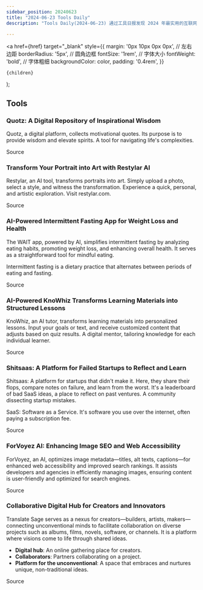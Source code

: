 ```yaml
---
sidebar_position: 20240623
title: "2024-06-23 Tools Daily"
description: "Tools Daily(2024-06-23) 通过工具日报发现 2024 年最实用的互联网软件、AI工具和产品！"

---
```



  <a
    href={href}
    target="_blank"
    style={{
      margin: '0px 10px 0px 0px', // 左右边距
      borderRadius: '5px', // 圆角边框
      fontSize: '1rem', // 字体大小
      fontWeight: 'bold', // 字体粗细
      backgroundColor: color,
      padding: '0.4rem',
    }}
  >
    {children}
  </a>
);


## Tools

### Quotz: A Digital Repository of Inspirational Wisdom

Quotz, a digital platform, collects motivational quotes. Its purpose is to provide wisdom and elevate spirits. A tool for navigating life's complexities.

<Link href="https://www.producthunt.com/posts/quotz" color="#B0C4DE">Source</Link>

### Transform Your Portrait into Art with Restylar AI

Restylar, an AI tool, transforms portraits into art. Simply upload a photo, select a style, and witness the transformation. Experience a quick, personal, and artistic exploration. Visit restylar.com.

<Link href="https://github.com/ruanyf/weekly/issues/4686" color="#B0C4DE">Source</Link>

### AI-Powered Intermittent Fasting App for Weight Loss and Health

The WAIT app, powered by AI, simplifies intermittent fasting by analyzing eating habits, promoting weight loss, and enhancing overall health. It serves as a straightforward tool for mindful eating.

Intermittent fasting is a dietary practice that alternates between periods of eating and fasting.

<Link href="https://www.producthunt.com/posts/wait-ai-powered-intermittent-fasting" color="#B0C4DE">Source</Link>

### AI-Powered KnoWhiz Transforms Learning Materials into Structured Lessons

KnoWhiz, an AI tutor, transforms learning materials into personalized lessons. Input your goals or text, and receive customized content that adjusts based on quiz results. A digital mentor, tailoring knowledge for each individual learner.

<Link href="https://www.producthunt.com/posts/knowhiz" color="#B0C4DE">Source</Link>

### Shitsaas: A Platform for Failed Startups to Reflect and Learn

Shitsaas: A platform for startups that didn't make it. Here, they share their flops, compare notes on failure, and learn from the worst. It's a leaderboard of bad SaaS ideas, a place to reflect on past ventures. A community dissecting startup mistakes.

SaaS: Software as a Service. It's software you use over the internet, often paying a subscription fee.

<Link href="https://www.producthunt.com/posts/shitsaas" color="#B0C4DE">Source</Link>

### ForVoyez AI: Enhancing Image SEO and Web Accessibility

ForVoyez, an AI, optimizes image metadata—titles, alt texts, captions—for enhanced web accessibility and improved search rankings. It assists developers and agencies in efficiently managing images, ensuring content is user-friendly and optimized for search engines.

<Link href="https://www.producthunt.com/posts/forvoyez" color="#B0C4DE">Source</Link>

### Collaborative Digital Hub for Creators and Innovators

Translate Sage serves as a nexus for creators—builders, artists, makers—connecting unconventional minds to facilitate collaboration on diverse projects such as albums, films, novels, software, or channels. It is a platform where visions come to life through shared ideas.

* **Digital hub**: An online gathering place for creators.
* **Collaborators**: Partners collaborating on a project.
* **Platform for the unconventional**: A space that embraces and nurtures unique, non-traditional ideas.

<Link href="https://www.producthunt.com/posts/buildspace-sage" color="#B0C4DE">Source</Link>

